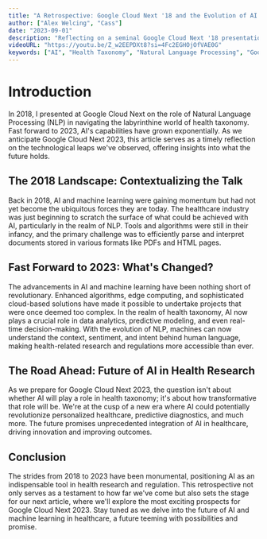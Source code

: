 ```yaml
---
title: "A Retrospective: Google Cloud Next '18 and the Evolution of AI in Health Taxonomy"
author: ["Alex Welcing", "Cass"]
date: "2023-09-01"
description: "Reflecting on a seminal Google Cloud Next '18 presentation, this article delves into the significant strides in AI and Natural Language Processing for health taxonomy. We look at the state of technology then, what has changed, and where we are headed."
videoURL: "https://youtu.be/Z_w2EEPDXt8?si=4Fc2EGHOjOfVAE0G"
keywords: ["AI", "Health Taxonomy", "Natural Language Processing", "Google Cloud Next", "Machine Learning"]
---
```


# Introduction

In 2018, I presented at Google Cloud Next on the role of Natural Language Processing (NLP) in navigating the labyrinthine world of health taxonomy. Fast forward to 2023, AI's capabilities have grown exponentially. As we anticipate Google Cloud Next 2023, this article serves as a timely reflection on the technological leaps we've observed, offering insights into what the future holds.

## The 2018 Landscape: Contextualizing the Talk

Back in 2018, AI and machine learning were gaining momentum but had not yet become the ubiquitous forces they are today. The healthcare industry was just beginning to scratch the surface of what could be achieved with AI, particularly in the realm of NLP. Tools and algorithms were still in their infancy, and the primary challenge was to efficiently parse and interpret documents stored in various formats like PDFs and HTML pages.

## Fast Forward to 2023: What's Changed?

The advancements in AI and machine learning have been nothing short of revolutionary. Enhanced algorithms, edge computing, and sophisticated cloud-based solutions have made it possible to undertake projects that were once deemed too complex. In the realm of health taxonomy, AI now plays a crucial role in data analytics, predictive modeling, and even real-time decision-making. With the evolution of NLP, machines can now understand the context, sentiment, and intent behind human language, making health-related research and regulations more accessible than ever.

## The Road Ahead: Future of AI in Health Research

As we prepare for Google Cloud Next 2023, the question isn't about whether AI will play a role in health taxonomy; it's about how transformative that role will be. We're at the cusp of a new era where AI could potentially revolutionize personalized healthcare, predictive diagnostics, and much more. The future promises unprecedented integration of AI in healthcare, driving innovation and improving outcomes.

## Conclusion

The strides from 2018 to 2023 have been monumental, positioning AI as an indispensable tool in health research and regulation. This retrospective not only serves as a testament to how far we've come but also sets the stage for our next article, where we'll explore the most exciting prospects for Google Cloud Next 2023. Stay tuned as we delve into the future of AI and machine learning in healthcare, a future teeming with possibilities and promise.
